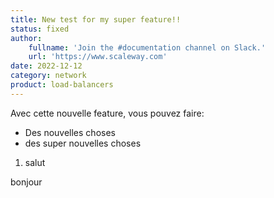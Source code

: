 ```yaml
---
title: New test for my super feature!!
status: fixed
author:
    fullname: 'Join the #documentation channel on Slack.'
    url: 'https://www.scaleway.com'
date: 2022-12-12
category: network
product: load-balancers
---
```


Avec cette nouvelle feature, vous pouvez faire:
- Des nouvelles choses
- des super nouvelles choses
1. salut

<Message type=iam>bonjour</Message>

